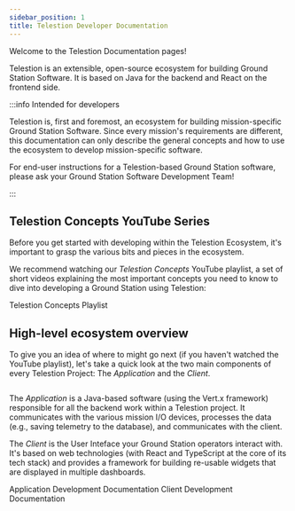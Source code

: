 ```yaml
---
sidebar_position: 1
title: Telestion Developer Documentation
---
```



Welcome to the Telestion Documentation pages!

Telestion is an extensible, open-source ecosystem for building Ground Station
Software. It is based on Java for the backend and React on the frontend side.

:::info Intended for developers

Telestion is, first and foremost, an ecosystem for building mission-specific
Ground Station Software. Since every mission's requirements are different, this
documentation can only describe the general concepts and how to use the
ecosystem to develop mission-specific software.

For end-user instructions for a Telestion-based Ground Station software, please
ask your Ground Station Software Development Team!

:::

## Telestion Concepts YouTube Series

Before you get started with developing within the Telestion Ecosystem, it's
important to grasp the various bits and pieces in the ecosystem.

We recommend watching our _Telestion Concepts_ YouTube playlist, a set of short
videos explaining the most important concepts you need to know to dive into
developing a Ground Station using Telestion:

<Reference to="https://www.youtube.com/playlist?list=PLIg6wHc9-7aXgtMEL8SQc6bp-b0JhKpYT">
	Telestion Concepts Playlist
</Reference>

## High-level ecosystem overview

To give you an idea of where to might go next (if you haven't watched the
YouTube playlist), let's take a quick look at the two main components of every
Telestion Project: The _Application_ and the _Client_.

<Image
	src="/static/img/drawio-diagrams/general-telestion-structure/application-and-client.drawio.svg"
	invertable
	center
	alt=""
/>

The _Application_ is a Java-based software (using the Vert.x framework)
responsible for all the backend work within a Telestion project. It communicates
with the various mission I/O devices, processes the data (e.g., saving telemetry
to the database), and communicates with the client.

The _Client_ is the User Inteface your Ground Station operators interact with.
It's based on web technologies (with React and TypeScript at the core of its
tech stack) and provides a framework for building re-usable widgets that are
displayed in multiple dashboards.

<Grid>
	<Reference to="/application/">
		Application Development Documentation
	</Reference>
	<Reference to="/client/">Client Development Documentation</Reference>
</Grid>
